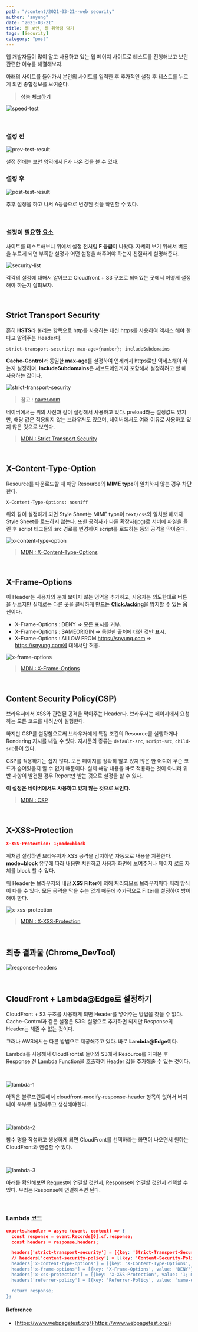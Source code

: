 ---
path: "/content/2021-03-21--web security"
author: "snyung"
date: "2021-03-21"
title: 웹 보안, 웹 취약점 막기
tags: [Security]
category: "post"
---

웹 개발자들이 많이 알고 사용하고 있는 웹 페이지 사이트로 테스트를 진행해보고 보안 관련한 이슈를 해결해보자.

아래의 사이트를 들어가서 본인의 사이트를 입력한 후 추가적인 설정 후 테스트를 누르게 되면 종합정보를 보여준다.

> [성능 체크하기](https://www.webpagetest.org/)

![speed-test](/images/prevPosts/web-security/speed-test.png)

<br/>

### 설정 전

![prev-test-result](/images/prevPosts/web-security/prev-test-result.png)

설정 전에는 보안 영역에서 F가 나온 것을 볼 수 있다.

### 설정 후

![post-test-result](/images/prevPosts/web-security/post-test-result.png)

추후 설정을 하고 나서 A등급으로 변경된 것을 확인할 수 있다.

<br/>

### 설정이 필요한 요소

사이트를 테스트해보니 위에서 설정 전처럼 **F 등급**이 나왔다. 자세히 보기 위해서 버튼을 누르게 되면 부족한 설정과 어떤 설정을 해주어야 하는지 친절하게 설명해준다.

![security-list](/images/prevPosts/web-security/security-list.png)

각각의 설정에 대해서 알아보고 Cloudfront + S3 구조로 되어있는 곳에서 어떻게 설정해야 하는지 살펴보자.

<br/>

## Strict Transport Security

흔히 **HSTS**라 불리는 항목으로 http를 사용하는 대신 https를 사용하여 액세스 해야 한다고 알려주는 Header다. 

```text
strict-transport-security: max-age={number}; includeSubdomains
```

**Cache-Control**과 동일한 **max-age**를 설정하여 언제까지 https로만 액세스해야 하는지 설정하며, **includeSubdomains**은 서브도메인까지 포함해서 설정하려고 할 때 사용하는 값이다.

![strict-transport-security](/images/prevPosts/web-security/strict-transport-security.png)

> 참고 : [naver.com](https://naver.com)

네이버에서는 위의 사진과 같이 설정해서 사용하고 있다. preload라는 설정값도 있지만, 해당 값은 적용되지 않는 브라우저도 있으며, 네이버에서도 여러 이유로 사용하고 있지 않은 것으로 보인다.

> [MDN : Strict Transport Security](https://developer.mozilla.org/en-US/docs/Web/HTTP/Headers/Strict-Transport-Security)

<br/>

## X-Content-Type-Option

Resource를 다운로드할 때 해당 Resource의 **MIME type**이 일치하지 않는 경우 차단한다.

```text
X-Content-Type-Options: nosniff
```

위와 같이 설정하게 되면 Style Sheet는 MIME type이 `text/css`와 일치할 때까지 Style Sheet를 로드하지 않는다. 또한 공격자가 다른 확장자(jpg)로 서버에 파일을 올린 후 script 태그들의 src 경로를 변경하여 script를 로드하는 등의 공격을 막아준다.

![x-content-type-option](/images/prevPosts/web-security/x-content-type-option.png)

> [MDN : X-Content-Type-Options](https://developer.mozilla.org/en-US/docs/Web/HTTP/Headers/X-Content-Type-Options)

<br/>

## X-Frame-Options

이 Header는 사용자의 눈에 보이지 않는 영역을 추가하고, 사용자는 의도한대로 버튼을 누르지만 실제로는 다른 곳을 클릭하게 만드는 [**ClickJacking**](https://en.wikipedia.org/wiki/Clickjacking)을 방지할 수 있는 옵션이다.

- X-Frame-Options : DENY => 모든 표시를 거부.
- X-Frame-Options : SAMEORIGIN => 동일한 출처에 대한 것만 표시.
- X-Frame-Options : ALLOW FROM https://snyung.com => https://snyung.com에 대해서만 허용.

![x-frame-options](/images/prevPosts/web-security/x-frame-options.png)

> [MDN : X-Frame-Options](https://developer.mozilla.org/en-US/docs/Web/HTTP/Headers/X-Frame-Options)

<br/>

## Content Security Policy(CSP)

브라우저에서 XSS와 관련된 공격을 막아주는 Header다. 브라우저는 페이지에서 요청하는 모든 코드를 내려받아 실행한다. 

하지만 CSP를 설정함으로써 브라우저에게 특정 조건의 Resource를 실행하거나 Rendering 지시를 내릴 수 있다. 지시문의 종류는 `default-src`, `script-src`, `child-src`등이 있다.

CSP를 적용하기는 쉽지 않다. 모든 페이지를 정확히 알고 있지 않은 한 어디에 무슨 코드가 숨어있을지 알 수 없기 때문이다. 실제 해당 내용을 바로 적용하는 것이 아니라 위반 사항이 발견될 경우 Report만 받는 것으로 설정을 할 수 있다.

**이 설정은 네이버에서도 사용하고 있지 않는 것으로 보인다.**

> [MDN : CSP](https://developer.mozilla.org/en-US/docs/Web/HTTP/CSP)

<br/>

## X-XSS-Protection

```json
X-XSS-Protection: 1;mode=block
```

위처럼 설정하면 브라우저가 XSS 공격을 감지하면 자동으로 내용을 치환한다. **mode=block** 유무에 따라 내용만 치환하고 사용자 화면에 보여주거나 페이지 로드 자체를 block 할 수 있다.

위 Header는 브라우저의 내장 **XSS Filter**에 의해 처리되므로 브라우저마다 처리 방식이 다를 수 있다. 모든 공격을 막을 수는 없기 때문에 추가적으로 Filter를 설정하여 방어해야 한다.

![x-xss-protection](/images/prevPosts/web-security/x-xss-protection.png)

> [MDN : X-XSS-Protection](https://developer.mozilla.org/en-US/docs/Web/HTTP/Headers/X-XSS-Protection)

<br/>

## 최종 결과물 (Chrome_DevTool)

![response-headers](/images/prevPosts/web-security/response-headers.png)

<br/>

## CloudFront + Lambda@Edge로 설정하기

CloudFront + S3 구조를 사용하게 되면 Header를 넣어주는 방법을 찾을 수 없다. Cache-Control과 같은 설정은 S3의 설정으로 추가하면 되지만 Response의 Header는 해줄 수 없는 것이다.

그러나 AWS에서는 다른 방법으로 제공해주고 있다. 바로 **Lambda@Edge**이다.

Lambda를 사용해서 CloudFront로 들어와 S3에서 Resource를 가져온 후 Response 전 Lambda Function을 호출하여 Header 값을 추가해줄 수 있는 것이다.

<br/>

![lambda-1](/images/prevPosts/web-security/lambda-1.png)

아직은 블루프린트에서 cloudfront-modify-response-header 항목이 없어서 버지니아 북부로 설정해주고 생성해야한다.

<br/>

![lambda-2](/images/prevPosts/web-security/lambda-2.png)

함수 명을 작성하고 생성하게 되면 CloudFront를 선택하라는 화면이 나오면서 원하는 CloudFront와 연결할 수 있다.

<br/>

![lambda-3](/images/prevPosts/web-security/lambda-3.png)

아래를 확인해보면 Request에 연결할 것인지, Response에 연결할 것인지 선택할 수 있다. 우리는 Response에 연결해주면 된다.

<br/>

### Lambda 코드

```json
exports.handler = async (event, context) => {
  const response = event.Records[0].cf.response;
  const headers = response.headers;

  headers['strict-transport-security'] = [{key: 'Strict-Transport-Security', value: 'max-age=63072000; includeSubdomains;'}]; 
  // headers['content-security-policy'] = [{key: 'Content-Security-Policy', value: default-src 'none'; img-src 'self'; script-src 'self'; style-src 'self'; object-src 'none'"}]; 
  headers['x-content-type-options'] = [{key: 'X-Content-Type-Options', value: 'nosniff'}]; 
  headers['x-frame-options'] = [{key: 'X-Frame-Options', value: 'DENY'}]; 
  headers['x-xss-protection'] = [{key: 'X-XSS-Protection', value: '1; mode=block'}]; 
  headers['referrer-policy'] = [{key: 'Referrer-Policy', value: 'same-origin'}]; 

  return response;
};
```

#### Reference

- [https://www.webpagetest.org/](https://www.webpagetest.org/)

